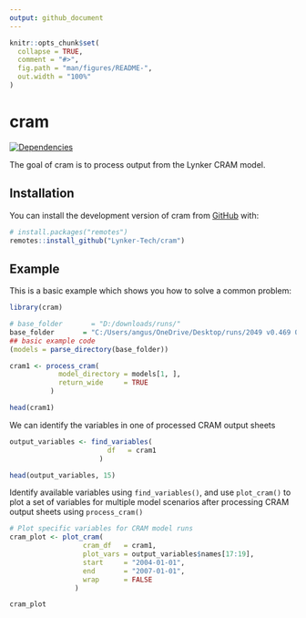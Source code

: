 ```yaml
---
output: github_document
---
```


<!-- README.md is generated from README.Rmd. Please edit that file -->

```r
knitr::opts_chunk$set(
  collapse = TRUE,
  comment = "#>",
  fig.path = "man/figures/README-",
  out.width = "100%"
)
```

# cram

<!-- badges: start -->
[![Dependencies](https://img.shields.io/badge/dependencies-6/30-orange?style=flat)](#)
<!-- badges: end -->

The goal of cram is to process output from the Lynker CRAM model.


## Installation

You can install the development version of cram from [GitHub](https://github.com/) with:

``` r
# install.packages("remotes")
remotes::install_github("Lynker-Tech/cram")
```

## Example

This is a basic example which shows you how to solve a common problem:

```r
library(cram)

# base_folder       = "D:/downloads/runs/"
base_folder       = "C:/Users/angus/OneDrive/Desktop/runs/2049 v0.469 0.13"
## basic example code
(models = parse_directory(base_folder))

cram1 <- process_cram(
            model_directory = models[1, ],
            return_wide     = TRUE
          )

head(cram1)
```

We can identify the variables in one of processed CRAM output sheets
```r
output_variables <- find_variables(
                        df   = cram1
                      )

head(output_variables, 15)
```

Identify available variables using `find_variables()`, and use `plot_cram()` to plot a set of variables for multiple model scenarios after processing CRAM output sheets using `process_cram() `
```r
# Plot specific variables for CRAM model runs
cram_plot <- plot_cram(
                  cram_df   = cram1,
                  plot_vars = output_variables$names[17:19],
                  start     = "2004-01-01",
                  end       = "2007-01-01",
                  wrap      = FALSE
                )

cram_plot
```



